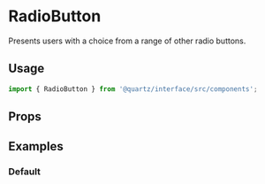 
<Meta title="RadioButton" component={RadioButton} />

# RadioButton

Presents users with a choice from a range of other radio buttons.

## Usage

```js
import { RadioButton } from '@quartz/interface/src/components';
```

## Props

<Props of={RadioButton} />

## Examples

### Default

<Preview>
  <Story id="radiobutton--default" />
</Preview>
